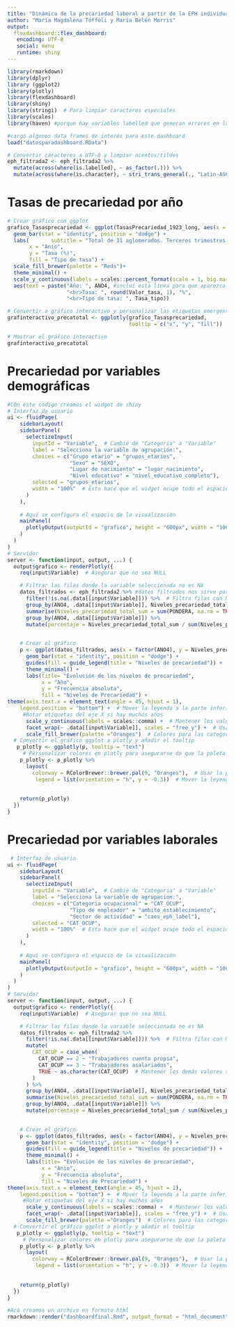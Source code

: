```yaml
---
title: "Dinámica de la precariedad laboral a partir de la EPH individual. 3T-2019/2023"
author: "María Magdalena Tóffoli y María Belén Morris"
output:
  flexdashboard::flex_dashboard:
   encoding: UTF-8
   social: menu
   runtime: shiny
---
```


```r
library(rmarkdown)
library(dplyr)
library (ggplot2)
library(plotly)
library(flexdashboard)
library(shiny)
library(stringi)  # Para limpiar caracteres especiales
library(scales)
library(haven) #porque hay variables labelled que generan errores en la visualización
```

```r
#cargo algunos data frames de interés para este dashboard
load("datosparadashboard.RData")
```

```r
# Convertir caracteres a UTF-8 y limpiar acentos/tildes
eph_filtrada2 <- eph_filtrada2 %>%
  mutate(across(where(is.labelled), ~ as_factor(.))) %>%
  mutate(across(where(is.character), ~ stri_trans_general(., "Latin-ASCII")))  # Elimina tildes
```

# Tasas de precariedad por año

```r
# Crear gráfico con ggplot
grafico_Tasasprecariedad <- ggplot(TasasPrecariedad_1923_long, aes(x = factor(ANO4), y = Valor_tasa, fill = Tasa_tipo)) + 
  geom_bar(stat = "identity", position = "dodge") +  
  labs(       subtitle = "Total de 31 aglomerados. Terceros trimestres de 2019-2023",
       x = "Anio",
       y = "Tasa (%)",
       fill = "Tipo de tasa") + 
  scale_fill_brewer(palette = "Reds")+
  theme_minimal() + 
  scale_y_continuous(labels = scales::percent_format(scale = 1, big.mark = ".", decimal.mark = ","))+
  aes(text = paste("Año: ", ANO4, #incluí esta línea para que aparezca el nombre de la variable en la etiqueta (x ej Año en lugar de ANO4), pero no hay caso  
                   "<br>Tasa: ", round(Valor_tasa, 1), "%", 
                   "<br>Tipo de tasa: ", Tasa_tipo))
```

```r
# Convertir a gráfico interactivo y personalizar las etiquetas emergentes
grafinteractivo_precatotal <- ggplotly(grafico_Tasasprecariedad, 
                                       tooltip = c("x", "y", "fill"))  # Especifica las variables

# Mostrar el gráfico interactivo
grafinteractivo_precatotal
```

# Precariedad por variables demográficas

```r
#COn este código creamos el widget de shiny
# Interfaz de usuario
ui <- fluidPage(
    sidebarLayout(
    sidebarPanel(
      selectizeInput(
        inputId = "Variable",  # Cambié de "Categoria" a "Variable"
        label = "Selecciona la variable de agrupación:", 
        choices = c("Grupo etario" = "grupos_etarios", 
                    "Sexo" = "SEXO", 
                    "Lugar de nacimiento" = "lugar_nacimiento", 
                    "Nivel educativo" = "nivel_educativo_completo"), 
        selected = "grupos_etarios",
        width = "100%"  # Esto hace que el widget ocupe todo el espacio en el panel
      )
    ),
    
    # Aquí se configura el espacio de la visualización
    mainPanel(
      plotlyOutput(outputId = "grafico", height = "600px", width = "100%") 
    )
  )
)
# Servidor
server <- function(input, output, ...) {
  output$grafico <- renderPlotly({
    req(input$Variable)  # Asegurar que no sea NULL

    # Filtrar las filas donde la variable seleccionada no es NA
    datos_filtrados <- eph_filtrada2 %>% #datos filtrados nos sirve para luego construir el gráfico
      filter(!is.na(.data[[input$Variable]])) %>%  # Filtra filas con NA en la variable seleccionada
      group_by(ANO4, .data[[input$Variable]], Niveles_precariedad_total) %>%
      summarise(Niveles_precariedad_total_sum = sum(PONDERA, na.rm = TRUE), .groups = "drop") %>%
      group_by(ANO4, .data[[input$Variable]]) %>%
      mutate(porcentaje = Niveles_precariedad_total_sum / sum(Niveles_precariedad_total_sum) * 100)

    
    # Crear el gráfico
    p <- ggplot(datos_filtrados, aes(x = factor(ANO4), y = Niveles_precariedad_total_sum, fill = Niveles_precariedad_total,text = paste("Porcentaje: ", round(porcentaje, 2), "%")))     +
      geom_bar(stat = "identity", position = "dodge") +  
      guides(fill = guide_legend(title = "Niveles de precariedad")) +
      theme_minimal() +
      labs(title= "Evolución de los niveles de precariedad",
           x = "Año",
           y = "Frecuencia absoluta",
           fill = "Niveles de Precariedad") + 
theme(axis.text.x = element_text(angle = 45, hjust = 1),
    legend.position = "bottom") +  # Mover la leyenda a la parte inferior
     #Rotar etiquetas del eje X si hay muchos años
      scale_y_continuous(labels = scales::comma) +  # Mantener los valores absolutos en el eje Y
      facet_wrap(~ .data[[input$Variable]], scales = "free_y") +  # Usar facet_wrap para desagregar por la variable seleccionada
      scale_fill_brewer(palette ="Oranges")  # Colores para las categorías
  # Convertir el gráfico ggplot a plotly y añadir el tooltip
   p_plotly <- ggplotly(p, tooltip = "text")  
     # Personalizar colores en plotly para asegurarse de que la paleta "Oranges" se mantenga
    p_plotly <- p_plotly %>%
      layout(
        colorway = RColorBrewer::brewer.pal(9, "Oranges"),  # Usar la paleta de colores "Oranges" de RColorBrewer
         legend = list(orientation = "h", y = -0.3))  # Mover la leyenda a la izq del gráfico
        
    
    return(p_plotly)
  })
}

```

# Precariedad por variables laborales

```r
 # Interfaz de usuario
ui <- fluidPage(
    sidebarLayout(
    sidebarPanel(
      selectizeInput(
        inputId = "Variable",  # Cambié de "Categoria" a "Variable"
        label = "Selecciona la variable de agrupacion:", 
        choices = c("Categoria ocupacional" = "CAT_OCUP", 
                    "Tipo de empleador" = "ambito_establecimiento", 
                    "Sector de actividad" = "caes_eph_label"), 
        selected = "CAT_OCUP",
        width = "100%"  # Esto hace que el widget ocupe todo el espacio en el panel
      )
    ),
    
    # Aquí se configura el espacio de la visualización
    mainPanel(
      plotlyOutput(outputId = "grafico", height = "600px", width = "100%") 
    )
  )
)
# Servidor
server <- function(input, output, ...) {
  output$grafico <- renderPlotly({
    req(input$Variable)  # Asegurar que no sea NULL

    # Filtrar las filas donde la variable seleccionada no es NA
    datos_filtrados <- eph_filtrada2 %>%
      filter(!is.na(.data[[input$Variable]])) %>%  # Filtra filas con NA en la variable seleccionada
      mutate(
        CAT_OCUP = case_when(
          CAT_OCUP == 2 ~ "Trabajadores cuenta propia",
          CAT_OCUP == 3 ~ "Trabajadores asalariados",
          TRUE ~ as.character(CAT_OCUP)  # Mantener los demás valores sin cambios
        )
      ) %>%
      group_by(ANO4, .data[[input$Variable]], Niveles_precariedad_total) %>%
      summarise(Niveles_precariedad_total_sum = sum(PONDERA, na.rm = TRUE), .groups = "drop") %>%
      group_by(ANO4, .data[[input$Variable]]) %>%
      mutate(porcentaje = Niveles_precariedad_total_sum / sum(Niveles_precariedad_total_sum) * 100)

    
    # Crear el gráfico
    p <- ggplot(datos_filtrados, aes(x = factor(ANO4), y = Niveles_precariedad_total_sum, fill = Niveles_precariedad_total,text = paste("Porcentaje: ", round(porcentaje, 2), "%")))     +
      geom_bar(stat = "identity", position = "dodge") +  
      guides(fill = guide_legend(title = "Niveles de precariedad")) +
      theme_minimal() +
      labs(title= "Evolución de los niveles de precariedad",
           x = "Anio",
           y = "Frecuencia absoluta",
           fill = "Niveles de Precariedad") + 
theme(axis.text.x = element_text(angle = 45, hjust = 1),
    legend.position = "bottom") +  # Mover la leyenda a la parte inferior
     #Rotar etiquetas del eje X si hay muchos años
      scale_y_continuous(labels = scales::comma) +  # Mantener los valores absolutos en el eje Y
      facet_wrap(~ .data[[input$Variable]], scales = "free_y") +  # Usar facet_wrap para desagregar por la variable seleccionada
      scale_fill_brewer(palette ="Oranges")  # Colores para las categorías
  # Convertir el gráfico ggplot a plotly y añadir el tooltip
   p_plotly <- ggplotly(p, tooltip = "text")  
     # Personalizar colores en plotly para asegurarse de que la paleta "Oranges" se mantenga
    p_plotly <- p_plotly %>%
      layout(
        colorway = RColorBrewer::brewer.pal(9, "Oranges"),  # Usar la paleta de colores "Oranges" de RColorBrewer
         legend = list(orientation = "h", y = -0.3))  # Mover la leyenda a la izq del gráfico
        
    
    return(p_plotly)
  })
}

```

```r
#Acá creamos un archivo en formato html
rmarkdown::render("dashboardfinal.Rmd", output_format = "html_document", output_file = "dashboardfinal.html")

```

